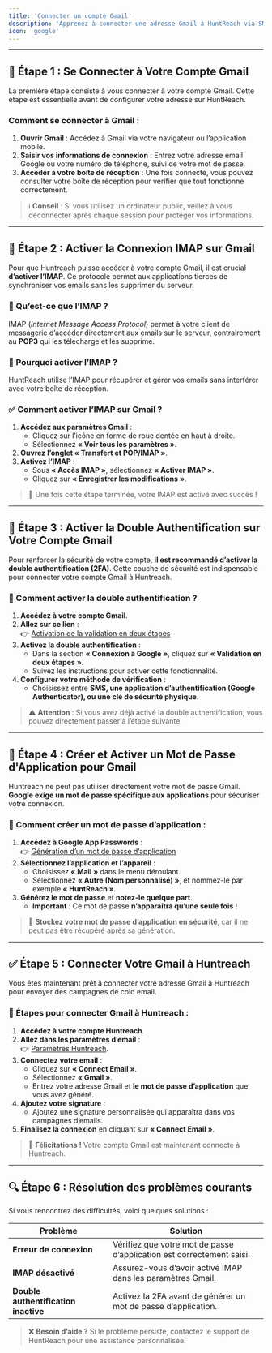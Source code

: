 ```yaml
---
title: 'Connecter un compte Gmail'
description: 'Apprenez à connecter une adresse Gmail à HuntReach via SMTP/IMAP en toute sécurité.'
icon: 'google'
---
```


---

## 🔗 Étape 1 : Se Connecter à Votre Compte Gmail

La première étape consiste à vous connecter à votre compte Gmail. Cette étape est essentielle avant de configurer votre adresse sur HuntReach.

### Comment se connecter à Gmail :

1. **Ouvrir Gmail** : Accédez à Gmail via votre navigateur ou l’application mobile.
2. **Saisir vos informations de connexion** : Entrez votre adresse email Google ou votre numéro de téléphone, suivi de votre mot de passe.
3. **Accéder à votre boîte de réception** : Une fois connecté, vous pouvez consulter votre boîte de réception pour vérifier que tout fonctionne correctement.

> ℹ️ **Conseil** : Si vous utilisez un ordinateur public, veillez à vous déconnecter après chaque session pour protéger vos informations.

---

## 📝 Étape 2 : Activer la Connexion IMAP sur Gmail

Pour que Huntreach puisse accéder à votre compte Gmail, il est crucial **d’activer l’IMAP**. Ce protocole permet aux applications tierces de synchroniser vos emails sans les supprimer du serveur.

### 📌 Qu’est-ce que l’IMAP ?

IMAP (_Internet Message Access Protocol_) permet à votre client de messagerie d’accéder directement aux emails sur le serveur, contrairement au **POP3** qui les télécharge et les supprime.

### 🚀 Pourquoi activer l’IMAP ?

HuntReach utilise l’IMAP pour récupérer et gérer vos emails sans interférer avec votre boîte de réception.

### ✅ Comment activer l’IMAP sur Gmail ?

1. **Accédez aux paramètres Gmail** :
   - Cliquez sur l’icône en forme de roue dentée en haut à droite.
   - Sélectionnez **« Voir tous les paramètres »**.
2. **Ouvrez l’onglet « Transfert et POP/IMAP »**.
3. **Activez l’IMAP** :
   - Sous **« Accès IMAP »**, sélectionnez **« Activer IMAP »**.
   - Cliquez sur **« Enregistrer les modifications »**.

> 🎉 Une fois cette étape terminée, votre IMAP est activé avec succès !

---

## 🔐 Étape 3 : Activer la Double Authentification sur Votre Compte Gmail

Pour renforcer la sécurité de votre compte, **il est recommandé d’activer la double authentification (2FA)**. Cette couche de sécurité est indispensable pour connecter votre compte Gmail à Huntreach.

### 🔑 Comment activer la double authentification ?

1. **Accédez à votre compte Gmail**.
2. **Allez sur ce lien** :  
   👉 [Activation de la validation en deux étapes](https://myaccount.google.com/signinoptions/two-step-verification)
3. **Activez la double authentification** :
   - Dans la section **« Connexion à Google »**, cliquez sur **« Validation en deux étapes »**.
   - Suivez les instructions pour activer cette fonctionnalité.
4. **Configurer votre méthode de vérification** :
   - Choisissez entre **SMS, une application d’authentification (Google Authenticator), ou une clé de sécurité physique**.

> ⚠️ **Attention** : Si vous avez déjà activé la double authentification, vous pouvez directement passer à l’étape suivante.

---

## 🔑 Étape 4 : Créer et Activer un Mot de Passe d'Application pour Gmail

Huntreach ne peut pas utiliser directement votre mot de passe Gmail. **Google exige un mot de passe spécifique aux applications** pour sécuriser votre connexion.

### 🎯 Comment créer un mot de passe d’application :

1. **Accédez à Google App Passwords** :  
   👉 [Génération d’un mot de passe d’application](https://myaccount.google.com/apppasswords)
2. **Sélectionnez l’application et l’appareil** :
   - Choisissez **« Mail »** dans le menu déroulant.
   - Sélectionnez **« Autre (Nom personnalisé) »**, et nommez-le par exemple **« HuntReach »**.
3. **Générez le mot de passe** et **notez-le quelque part**.
   - **Important** : Ce mot de passe **n’apparaîtra qu’une seule fois** !

> 🔐 **Stockez votre mot de passe d’application en sécurité**, car il ne peut pas être récupéré après sa génération.

---

## ✅ Étape 5 : Connecter Votre Gmail à Huntreach

Vous êtes maintenant prêt à connecter votre adresse Gmail à Huntreach pour envoyer des campagnes de cold email.

### 📌 Étapes pour connecter Gmail à Huntreach :

1. **Accédez à votre compte Huntreach**.
2. **Allez dans les paramètres d’email** :  
   👉 [Paramètres Huntreach](https://app.huntreach.com/dashboard/settings/emails).
3. **Connectez votre email** :
   - Cliquez sur **« Connect Email »**.
   - Sélectionnez **« Gmail »**.
   - Entrez votre adresse Gmail et **le mot de passe d’application** que vous avez généré.
4. **Ajoutez votre signature** :
   - Ajoutez une signature personnalisée qui apparaîtra dans vos campagnes d’emails.
5. **Finalisez la connexion** en cliquant sur **« Connect Email »**.

> 🎉 **Félicitations !** Votre compte Gmail est maintenant connecté à Huntreach.

---

## 🔍 Étape 6 : Résolution des problèmes courants

Si vous rencontrez des difficultés, voici quelques solutions :

| Problème                             | Solution                                                              |
| ------------------------------------ | --------------------------------------------------------------------- |
| **Erreur de connexion**              | Vérifiez que votre mot de passe d’application est correctement saisi. |
| **IMAP désactivé**                   | Assurez-vous d’avoir activé IMAP dans les paramètres Gmail.           |
| **Double authentification inactive** | Activez la 2FA avant de générer un mot de passe d’application.        |

> ❌ **Besoin d’aide ?** Si le problème persiste, contactez le support de HuntReach pour une assistance personnalisée.
